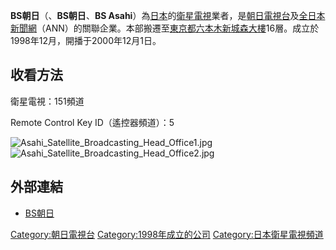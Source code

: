 '''BS朝日'''（'''{{lang|ja|ビーエスあさひ}}'''、'''BS朝日'''、'''BS Asahi'''）為[[日本|日本]]的[[衛星電視|衛星電視]]業者，是[[朝日電視台|朝日電視台]]及[[全日本新聞網|全日本新聞網]]（ANN）的關聯企業。本部搬遷至[[東京都|東京都]][[六本木新城森大樓|六本木新城森大樓]]16層。成立於1998年12月，開播于2000年12月1日。

==收看方法==
衛星電視：151頻道

Remote Control Key ID（遙控器頻道）：5


[[File:Asahi_Satellite_Broadcasting_Head_Office1.jpg|thumb]]
[[File:Asahi_Satellite_Broadcasting_Head_Office2.jpg|thumb]]

== 外部連結 ==
*[http://www.bs-asahi.co.jp/ BS朝日]{{Wayback|url=http://www.bs-asahi.co.jp/ |date=20070718030041 }}

{{ANN}}
{{BS數位放送}}

[[Category:朝日電視台|Category:朝日電視台]]
[[Category:1998年成立的公司|Category:1998年成立的公司]]
[[Category:日本衛星電視頻道|Category:日本衛星電視頻道]]